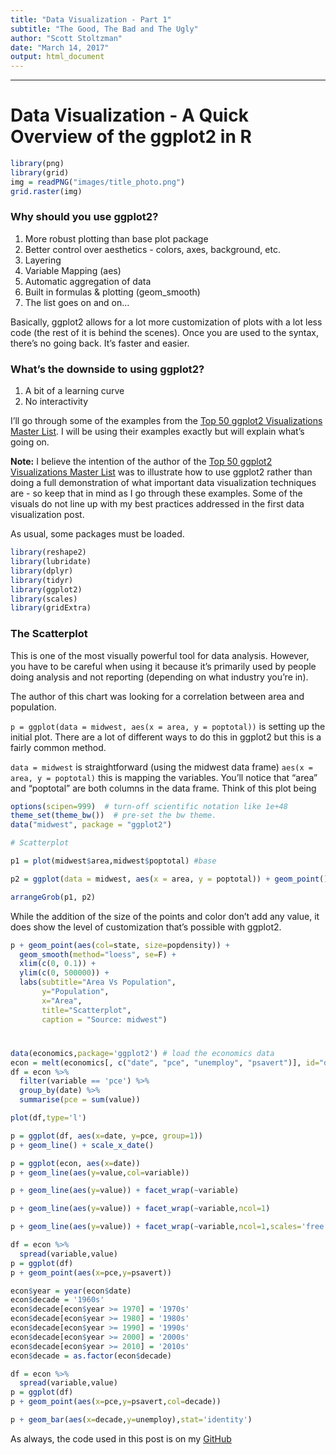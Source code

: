 ```yaml
---
title: "Data Visualization - Part 1"
subtitle: "The Good, The Bad and The Ugly"
author: "Scott Stoltzman"
date: "March 14, 2017"
output: html_document
---
```


----  

# Data Visualization - A Quick Overview of the ggplot2 in R

```r
library(png)
library(grid)
img = readPNG("images/title_photo.png")
grid.raster(img)
```


### Why should you use ggplot2?  
1. More robust plotting than base plot package
2. Better control over aesthetics - colors, axes, background, etc.
3. Layering
4. Variable Mapping (aes)
5. Automatic aggregation of data
6. Built in formulas & plotting (geom_smooth)
7. The list goes on and on...  

Basically, ggplot2 allows for a lot more customization of plots with a lot less code (the rest of it is behind the scenes). Once you are used to the syntax, there's no going back. It's faster and easier.

### What's the downside to using ggplot2?  
1. A bit of a learning curve
2. No interactivity

I'll go through some of the examples from the [Top 50 ggplot2 Visualizations Master List](http://r-statistics.co/Top50-Ggplot2-Visualizations-MasterList-R-Code.html). I will be using their examples exactly but will explain what's going on.  

**Note:** I believe the intention of the author of the [Top 50 ggplot2 Visualizations Master List](http://r-statistics.co/Top50-Ggplot2-Visualizations-MasterList-R-Code.html) was to illustrate how to use ggplot2 rather than doing a full demonstration of what important data visualization techniques are - so keep that in mind as I go through these examples. Some of the visuals do not line up with my best practices addressed in the first data visualization post.

As usual, some packages must be loaded.
```r
library(reshape2)
library(lubridate)
library(dplyr)
library(tidyr)
library(ggplot2)
library(scales)
library(gridExtra)
```

### The Scatterplot  

This is one of the most visually powerful tool for data analysis. However, you have to be careful when using it because it's primarily used by people doing analysis and not reporting (depending on what industry you're in).

The author of this chart was looking for a correlation between area and population. 

`p = ggplot(data = midwest, aes(x = area, y = poptotal))` is setting up the initial plot. There are a lot of different ways to do this in ggplot2 but this is a fairly common method.

`data = midwest` is straightforward (using the midwest data frame)
`aes(x = area, y = poptotal)` this is mapping the variables. You'll notice that "area" and "poptotal" are both columns in the data frame. Think of this plot being

```r
options(scipen=999)  # turn-off scientific notation like 1e+48
theme_set(theme_bw())  # pre-set the bw theme.
data("midwest", package = "ggplot2")

# Scatterplot

p1 = plot(midwest$area,midwest$poptotal) #base

p2 = ggplot(data = midwest, aes(x = area, y = poptotal)) + geom_point()  #ggplot

arrangeGrob(p1, p2)
```



While the addition of the size of the points and color don't add any value, it does show the level of customization that's possible with ggplot2.

```r
p + geom_point(aes(col=state, size=popdensity)) + 
  geom_smooth(method="loess", se=F) + 
  xlim(c(0, 0.1)) + 
  ylim(c(0, 500000)) + 
  labs(subtitle="Area Vs Population", 
       y="Population", 
       x="Area", 
       title="Scatterplot", 
       caption = "Source: midwest")
```



#



























```r
data(economics,package='ggplot2') # load the economics data
econ = melt(economics[, c("date", "pce", "unemploy", "psavert")], id="date")
df = econ %>%
  filter(variable == 'pce') %>%
  group_by(date) %>%
  summarise(pce = sum(value))
```

```r
plot(df,type='l')
```


```r
p = ggplot(df, aes(x=date, y=pce, group=1))
p + geom_line() + scale_x_date()
```




```r
p = ggplot(econ, aes(x=date))
p + geom_line(aes(y=value,col=variable))
```

```r
p + geom_line(aes(y=value)) + facet_wrap(~variable)
```

```r
p + geom_line(aes(y=value)) + facet_wrap(~variable,ncol=1)
```


```r
p + geom_line(aes(y=value)) + facet_wrap(~variable,ncol=1,scales='free')
```

```r
df = econ %>%
  spread(variable,value)
p = ggplot(df)
p + geom_point(aes(x=pce,y=psavert))
```

```r
econ$year = year(econ$date)
econ$decade = '1960s'
econ$decade[econ$year >= 1970] = '1970s'
econ$decade[econ$year >= 1980] = '1980s'
econ$decade[econ$year >= 1990] = '1990s'
econ$decade[econ$year >= 2000] = '2000s'
econ$decade[econ$year >= 2010] = '2010s'
econ$decade = as.factor(econ$decade)

df = econ %>%
  spread(variable,value)
p = ggplot(df)
p + geom_point(aes(x=pce,y=psavert,col=decade))
```

```r
p + geom_bar(aes(x=decade,y=unemploy),stat='identity')
```


As always, the code used in this post is on my [GitHub](https://github.com/stoltzmaniac/Data-Visualization-Lesson)